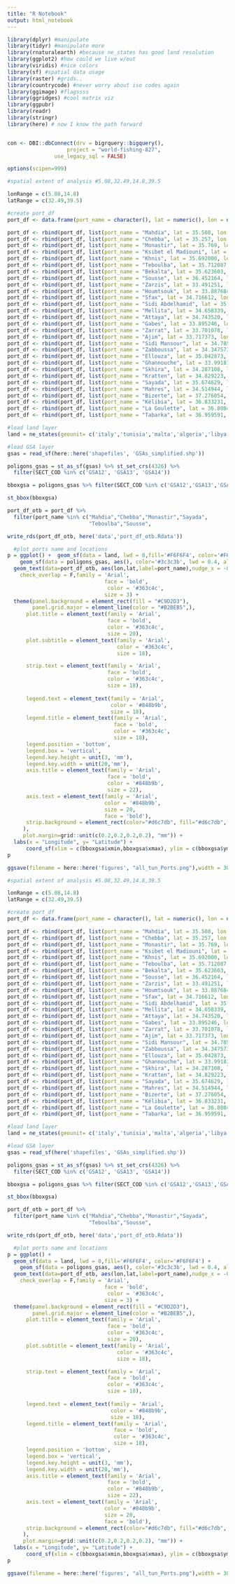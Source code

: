 ```yaml
---
title: "R Notebook"
output: html_notebook
---
```



```r
library(dplyr) #manipulate 
library(tidyr) #manipulate more
library(rnaturalearth) #because ne_states has good land resolution 
library(ggplot2) #how could we live w/out
library(viridis) #nice colors
library(sf) #spatial data usage
library(raster) #grids.. 
library(countrycode) #never worry about iso codes again
library(ggimage) #flagssss
library(ggridges) #cool matrix viz
library(ggpubr)
library(readr)
library(stringr) 
library(here) # now I know the path forward


con <- DBI::dbConnect(drv = bigrquery::bigquery(), 
                   project = "world-fishing-827", 
               use_legacy_sql = FALSE)

options(scipen=999)

```

```r
#spatial extent of analysis #5.08,32.49,14.8,39.5

lonRange = c(5.08,14.8)
latRange = c(32.49,39.5)

#create port_df
port_df <- data.frame(port_name = character(), lat = numeric(), lon = numeric(), stringsAsFactors = FALSE)

port_df <- rbind(port_df, list(port_name = "Mahdia", lat = 35.508, lon = 11.074))
port_df <- rbind(port_df, list(port_name = "Chebba", lat = 35.257, lon = 11.088))
port_df <- rbind(port_df, list(port_name = "Monastir", lat = 35.769, lon = 10.827))
port_df <- rbind(port_df, list(port_name = "Ksibet el Madiouni", lat = 35.692000, lon = 10.846550))
port_df <- rbind(port_df, list(port_name = "Khnis", lat = 35.692000, lon = 10.846550))
port_df <- rbind(port_df, list(port_name = "Teboulba", lat = 35.712087, lon = 10.825366))
port_df <- rbind(port_df, list(port_name = "Bekalta", lat = 35.623603, lon = 11.048879))
port_df <- rbind(port_df, list(port_name = "Sousse", lat = 36.452164, lon = 10.795407))
port_df <- rbind(port_df, list(port_name = "Zarzis", lat = 33.491251, lon = 11.119029))
port_df <- rbind(port_df, list(port_name = "Houmtsouk", lat = 33.887684, lon = 10.85672))
port_df <- rbind(port_df, list(port_name = "Sfax", lat = 34.716612, lon = 10.766890)) 
port_df <- rbind(port_df, list(port_name = "Sidi Abdelhamid", lat = 35.823694, lon = 10.642782))
port_df <- rbind(port_df, list(port_name = "Mellita", lat = 34.658339, lon = 10.968949))
port_df <- rbind(port_df, list(port_name = "Attaya", lat = 34.743520, lon = 11.305214))
port_df <- rbind(port_df, list(port_name = "Gabes", lat = 33.895246, lon = 10.117187))
port_df <- rbind(port_df, list(port_name = "Zarrat", lat = 33.701078, lon = 10.363054))
port_df <- rbind(port_df, list(port_name = "Ajim", lat = 33.717373, lon = 10.743168))
port_df <- rbind(port_df, list(port_name = "Sidi Mansour", lat = 34.785675, lon = 10.867221))
port_df <- rbind(port_df, list(port_name = "Zabboussa", lat = 34.347573, lon = 10.211114))
port_df <- rbind(port_df, list(port_name = "Ellouza", lat = 35.042873, lon = 11.034691))
port_df <- rbind(port_df, list(port_name = "Ghannouche", lat = 33.991816, lon = 10.054349))
port_df <- rbind(port_df, list(port_name = "Skhira", lat = 34.287108, lon = 10.096974))
port_df <- rbind(port_df, list(port_name = "Kratten", lat = 34.829223, lon = 11.256688))
port_df <- rbind(port_df, list(port_name = "Sayada", lat = 35.674629, lon = 10.893365))
port_df <- rbind(port_df, list(port_name = "Mahres", lat = 34.514944, lon = 10.498170))
port_df <- rbind(port_df, list(port_name = "Bizerte", lat = 37.276054, lon = 9.882177))
port_df <- rbind(port_df, list(port_name = "Kélibia", lat = 36.833231, lon = 11.111781))
port_df <- rbind(port_df, list(port_name = "La Goulette", lat = 36.808443, lon = 10.309133))
port_df <- rbind(port_df, list(port_name = "Tabarka", lat = 36.959591, lon = 8.761551))

#load land layer
land = ne_states(geounit= c('italy','tunisia','malta','algeria','libya'),returnclass = 'sf')

#load GSA layer
gsas = read_sf(here::here('shapefiles', 'GSAs_simplified.shp'))

poligons_gsas = st_as_sf(gsas) %>% st_set_crs(4326) %>%
  filter(SECT_COD %in% c('GSA12', 'GSA13', 'GSA14'))

bboxgsa = poligons_gsas %>% filter(SECT_COD %in% c('GSA12','GSA13','GSA14') ) %>% st_bbox()

st_bbox(bboxgsa)

port_df_otb = port_df %>% 
  filter(port_name %in% c("Mahdia","Chebba","Monastir","Sayada",
                          "Teboulba","Sousse",                          "Bizerte","Tabarka","Kélibia","La Goulette", "Zarzis","Sfax", "El Awabid")) 

write_rds(port_df_otb, here('data','port_df_otb.Rdata'))

  #plot ports name and locations
p = ggplot() +  geom_sf(data = land, lwd = 0,fill='#F6F6F4', color='#F6F6F4') + 
    geom_sf(data = poligons_gsas, aes(), color='#3c3c3b', lwd = 0.4, alpha=0.01) + geom_point(data=port_df_otb,aes(lon,lat), fill = '#3c3c3b', size=3, alpha=0.4) + # Show dots
  geom_text(data=port_df_otb, aes(lon,lat,label=port_name),nudge_x = -0.01, nudge_y = 0.1, 
    check_overlap = F,family = 'Arial',
                               face = 'bold',
                                color = '#363c4c',
                               size = 3) + 
  theme(panel.background = element_rect(fill = "#C9D2D3"),
        panel.grid.major = element_line(color = "#B2BEB5",),
      plot.title = element_text(family = 'Arial',
                                face = 'bold',
                                color = '#363c4c',
                                size = 20),
      plot.subtitle = element_text(family = 'Arial',
                                   color = '#363c4c',
                                   size = 18),

      strip.text = element_text(family = 'Arial',
                                face = 'bold',
                                color = '#363c4c',
                                size = 18),
        
      legend.text = element_text(family = 'Arial',
                                 color = '#848b9b',
                                 size = 18),
      legend.title = element_text(family = 'Arial',
                                  face = 'bold',
                                  color = '#363c4c',
                                  size = 18),
      legend.position = 'bottom',
      legend.box = 'vertical',
      legend.key.height = unit(3, 'mm'),
      legend.key.width = unit(20,'mm'),
      axis.title = element_text(family = 'Arial',
                                face = 'bold',
                                color = '#848b9b',
                                size = 22),
      axis.text = element_text(family = 'Arial',
                               color = '#848b9b',
                               size = 20,
                               face = 'bold'),
      strip.background = element_rect(color="#d6c7db", fill="#d6c7db", linetype="solid"
     ),
     plot.margin=grid::unit(c(0.2,0.2,0.2,0.2), "mm")) +
  labs(x = "Longitude", y= "Latitude") +
      coord_sf(xlim = c(bboxgsa$xmin,bboxgsa$xmax), ylim = c(bboxgsa$ymin,bboxgsa$ymax)) 
p

ggsave(filename = here::here('figures', "all_tun_Ports.png"),width = 30, height = 20, units = "cm")
```


```r
#spatial extent of analysis #5.08,32.49,14.8,39.5

lonRange = c(5.08,14.8)
latRange = c(32.49,39.5)

#create port_df
port_df <- data.frame(port_name = character(), lat = numeric(), lon = numeric(), stringsAsFactors = FALSE)

port_df <- rbind(port_df, list(port_name = "Mahdia", lat = 35.508, lon = 11.074))
port_df <- rbind(port_df, list(port_name = "Chebba", lat = 35.257, lon = 11.088))
port_df <- rbind(port_df, list(port_name = "Monastir", lat = 35.769, lon = 10.827))
port_df <- rbind(port_df, list(port_name = "Ksibet el Madiouni", lat = 35.692000, lon = 10.846550))
port_df <- rbind(port_df, list(port_name = "Khnis", lat = 35.692000, lon = 10.846550))
port_df <- rbind(port_df, list(port_name = "Teboulba", lat = 35.712087, lon = 10.825366))
port_df <- rbind(port_df, list(port_name = "Bekalta", lat = 35.623603, lon = 11.048879))
port_df <- rbind(port_df, list(port_name = "Sousse", lat = 36.452164, lon = 10.795407))
port_df <- rbind(port_df, list(port_name = "Zarzis", lat = 33.491251, lon = 11.119029))
port_df <- rbind(port_df, list(port_name = "Houmtsouk", lat = 33.887684, lon = 10.85672))
port_df <- rbind(port_df, list(port_name = "Sfax", lat = 34.716612, lon = 10.766890)) 
port_df <- rbind(port_df, list(port_name = "Sidi Abdelhamid", lat = 35.823694, lon = 10.642782))
port_df <- rbind(port_df, list(port_name = "Mellita", lat = 34.658339, lon = 10.968949))
port_df <- rbind(port_df, list(port_name = "Attaya", lat = 34.743520, lon = 11.305214))
port_df <- rbind(port_df, list(port_name = "Gabes", lat = 33.895246, lon = 10.117187))
port_df <- rbind(port_df, list(port_name = "Zarrat", lat = 33.701078, lon = 10.363054))
port_df <- rbind(port_df, list(port_name = "Ajim", lat = 33.717373, lon = 10.743168))
port_df <- rbind(port_df, list(port_name = "Sidi Mansour", lat = 34.785675, lon = 10.867221))
port_df <- rbind(port_df, list(port_name = "Zabboussa", lat = 34.347573, lon = 10.211114))
port_df <- rbind(port_df, list(port_name = "Ellouza", lat = 35.042873, lon = 11.034691))
port_df <- rbind(port_df, list(port_name = "Ghannouche", lat = 33.991816, lon = 10.054349))
port_df <- rbind(port_df, list(port_name = "Skhira", lat = 34.287108, lon = 10.096974))
port_df <- rbind(port_df, list(port_name = "Kratten", lat = 34.829223, lon = 11.256688))
port_df <- rbind(port_df, list(port_name = "Sayada", lat = 35.674629, lon = 10.893365))
port_df <- rbind(port_df, list(port_name = "Mahres", lat = 34.514944, lon = 10.498170))
port_df <- rbind(port_df, list(port_name = "Bizerte", lat = 37.276054, lon = 9.882177))
port_df <- rbind(port_df, list(port_name = "Kélibia", lat = 36.833231, lon = 11.111781))
port_df <- rbind(port_df, list(port_name = "La Goulette", lat = 36.808443, lon = 10.309133))
port_df <- rbind(port_df, list(port_name = "Tabarka", lat = 36.959591, lon = 8.761551))

#load land layer
land = ne_states(geounit= c('italy','tunisia','malta','algeria','libya'),returnclass = 'sf')

#load GSA layer
gsas = read_sf(here('shapefiles', 'GSAs_simplified.shp'))

poligons_gsas = st_as_sf(gsas) %>% st_set_crs(4326) %>%
  filter(SECT_COD %in% c('GSA12', 'GSA13', 'GSA14'))

bboxgsa = poligons_gsas %>% filter(SECT_COD %in% c('GSA12','GSA13','GSA14') ) %>% st_bbox()

st_bbox(bboxgsa)

port_df_otb = port_df %>% 
  filter(port_name %in% c("Mahdia","Chebba","Monastir","Sayada",
                          "Teboulba","Sousse",                          "Bizerte","Tabarka","Kélibia","La Goulette", "Zarzis","Sfax", "El Awabid")) 

write_rds(port_df_otb, here('data','port_df_otb.Rdata'))

  #plot ports name and locations
p = ggplot() +  
  geom_sf(data = land, lwd = 0,fill='#F6F6F4', color='#F6F6F4') + 
    geom_sf(data = poligons_gsas, aes(), color='#3c3c3b', lwd = 0.4, alpha=0.01) + geom_point(data=port_df_otb,aes(lon,lat), fill = '#3c3c3b', size=3, alpha=0.4) + # Show dots
  geom_text(data=port_df_otb, aes(lon,lat,label=port_name),nudge_x = -0.01, nudge_y = 0.1, 
    check_overlap = F,family = 'Arial',
                               face = 'bold',
                                color = '#363c4c',
                               size = 3) + 
  theme(panel.background = element_rect(fill = "#C9D2D3"),
        panel.grid.major = element_line(color = "#B2BEB5",),
      plot.title = element_text(family = 'Arial',
                                face = 'bold',
                                color = '#363c4c',
                                size = 20),
      plot.subtitle = element_text(family = 'Arial',
                                   color = '#363c4c',
                                   size = 18),

      strip.text = element_text(family = 'Arial',
                                face = 'bold',
                                color = '#363c4c',
                                size = 18),
        
      legend.text = element_text(family = 'Arial',
                                 color = '#848b9b',
                                 size = 18),
      legend.title = element_text(family = 'Arial',
                                  face = 'bold',
                                  color = '#363c4c',
                                  size = 18),
      legend.position = 'bottom',
      legend.box = 'vertical',
      legend.key.height = unit(3, 'mm'),
      legend.key.width = unit(20,'mm'),
      axis.title = element_text(family = 'Arial',
                                face = 'bold',
                                color = '#848b9b',
                                size = 22),
      axis.text = element_text(family = 'Arial',
                               color = '#848b9b',
                               size = 20,
                               face = 'bold'),
      strip.background = element_rect(color="#d6c7db", fill="#d6c7db", linetype="solid"
     ),
     plot.margin=grid::unit(c(0.2,0.2,0.2,0.2), "mm")) +
  labs(x = "Longitude", y= "Latitude") +
      coord_sf(xlim = c(bboxgsa$xmin,bboxgsa$xmax), ylim = c(bboxgsa$ymin,bboxgsa$ymax)) 
p

ggsave(filename = here::here('figures', "all_tun_Ports.png"),width = 30, height = 20, units = "cm")
```

